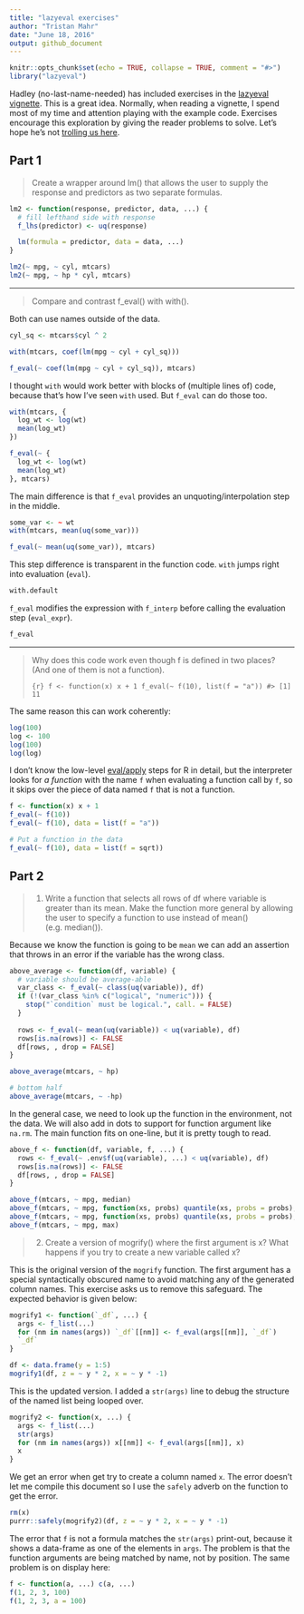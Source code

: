 ```yaml
---
title: "lazyeval exercises"
author: "Tristan Mahr"
date: "June 18, 2016"
output: github_document
---
```


```r
knitr::opts_chunk$set(echo = TRUE, collapse = TRUE, comment = "#>")
library("lazyeval")
```

Hadley (no-last-name-needed) has included exercises in the [lazyeval vignette](https://cran.rstudio.com/web/packages/lazyeval/vignettes/lazyeval.html).
This is a great idea. Normally, when reading a vignette, I spend most of my time
and attention playing with the example code. Exercises encourage this 
exploration by giving the reader problems to solve. Let's hope he's not 
[trolling us here](https://twitter.com/hadleywickham/status/743177000349667328).

## Part 1

> Create a wrapper around lm() that allows the user to supply the response and 
> predictors as two separate formulas.

```r
lm2 <- function(response, predictor, data, ...) {
  # fill lefthand side with response 
  f_lhs(predictor) <- uq(response)

  lm(formula = predictor, data = data, ...)
}

lm2(~ mpg, ~ cyl, mtcars)
lm2(~ mpg, ~ hp * cyl, mtcars)
```

***

> Compare and contrast f_eval() with with().

Both can use names outside of the data.

```r
cyl_sq <- mtcars$cyl ^ 2

with(mtcars, coef(lm(mpg ~ cyl + cyl_sq)))

f_eval(~ coef(lm(mpg ~ cyl + cyl_sq)), mtcars)
```

I thought `with` would work better with blocks of (multiple lines of) code,
because that's how I've seen `with` used. But `f_eval` can do those too.

```r
with(mtcars, {
  log_wt <- log(wt)
  mean(log_wt)
})

f_eval(~ {
  log_wt <- log(wt)
  mean(log_wt)
}, mtcars)
```

The main difference is that `f_eval` provides an unquoting/interpolation step in
the middle.

```r
some_var <- ~ wt
with(mtcars, mean(uq(some_var)))

f_eval(~ mean(uq(some_var)), mtcars)
```

This step difference is transparent in the function code. `with` jumps right 
into evaluation (`eval`).

```r
with.default
```

`f_eval` modifies the expression with `f_interp` before calling the evaluation
step (`eval_expr`).

```r
f_eval
```


*** 

> Why does this code work even though f is defined in two places? (And one of 
> them is not a function).
> 
> ```{r}
> f <- function(x) x + 1
> f_eval(~ f(10), list(f = "a"))
> #> [1] 11
> ```

The same reason this can work coherently:

```r
log(100)
log <- 100
log(100)
log(log)
```

I don't know the low-level [eval/apply](https://groups.csail.mit.edu/mac/classes/6.001/abelson-sussman-lectures/wizard.jpg) 
steps for R in detail, but the interpreter looks for _a function_ with the name
`f` when evaluating a function call by `f`, so it skips over the piece of data
named `f` that is not a function.


```r
f <- function(x) x + 1
f_eval(~ f(10))
f_eval(~ f(10), data = list(f = "a"))

# Put a function in the data
f_eval(~ f(10), data = list(f = sqrt))
```



## Part 2

> 1. Write a function that selects all rows of df where variable is greater
> than its mean. Make the function more general by allowing the user to specify 
> a function to use instead of mean() (e.g. median()).

Because we know the function is going to be `mean` we can add an assertion that
throws in an error if the variable has the wrong class. 

```r
above_average <- function(df, variable) {
  # variable should be average-able
  var_class <- f_eval(~ class(uq(variable)), df)
  if (!(var_class %in% c("logical", "numeric"))) {
    stop("`condition` must be logical.", call. = FALSE)
  }
  
  rows <- f_eval(~ mean(uq(variable)) < uq(variable), df)
  rows[is.na(rows)] <- FALSE
  df[rows, , drop = FALSE]
}

above_average(mtcars, ~ hp)

# bottom half
above_average(mtcars, ~ -hp)
```

In the general case, we need to look up the function in the environment, not the
data. We will also add in dots to support for function argument like `na.rm`. 
The main function fits on one-line, but it is pretty tough to read.

```r
above_f <- function(df, variable, f, ...) {
  rows <- f_eval(~ .env$f(uq(variable), ...) < uq(variable), df)
  rows[is.na(rows)] <- FALSE
  df[rows, , drop = FALSE]
}

above_f(mtcars, ~ mpg, median)
above_f(mtcars, ~ mpg, function(xs, probs) quantile(xs, probs = probs), .75)
above_f(mtcars, ~ mpg, function(xs, probs) quantile(xs, probs = probs), .95)
above_f(mtcars, ~ mpg, max)
```



> 2. Create a version of mogrify() where the first argument is x? What happens 
> if you try to create a new variable called x?

This is the original version of the `mogrify` function. The first argument has
a special syntactically obscured name to avoid matching any of the generated
column names. This exercise asks us to remove this safeguard. The
expected behavior is given below:

```r
mogrify1 <- function(`_df`, ...) {
  args <- f_list(...)
  for (nm in names(args)) `_df`[[nm]] <- f_eval(args[[nm]], `_df`)
  `_df`
}

df <- data.frame(y = 1:5)
mogrify1(df, z = ~ y * 2, x = ~ y * -1)
```

This is the updated version. I added a `str(args)` line to debug the structure
of the named list being looped over.

```r
mogrify2 <- function(x, ...) {
  args <- f_list(...)
  str(args)
  for (nm in names(args)) x[[nm]] <- f_eval(args[[nm]], x)
  x
}
```

We get an error when get try to create a column named `x`. The error doesn't let
me compile this document so I use the `safely` adverb on the function to get the
error.

```r
rm(x)
purrr::safely(mogrify2)(df, z = ~ y * 2, x = ~ y * -1)
```

The error that `f` is not a formula matches the `str(args)` print-out, because
it shows a data-frame as one of the elements in `args`. The problem is that the
function arguments are being matched by name, not by position. The same problem
is on display here:

```r
f <- function(a, ...) c(a, ...)
f(1, 2, 3, 100)
f(1, 2, 3, a = 100)
```
